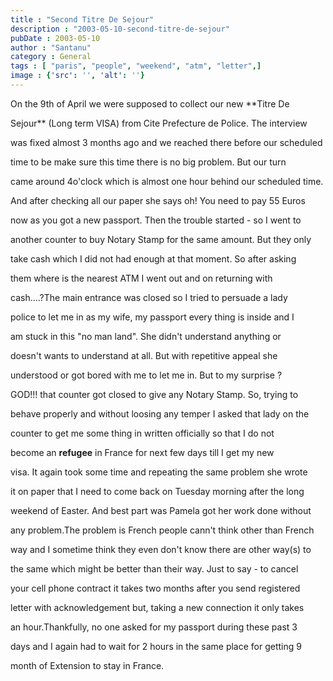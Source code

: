 ```yaml
---
title : "Second Titre De Sejour"
description : "2003-05-10-second-titre-de-sejour"
pubDate : 2003-05-10
author : "Santanu"
category : General
tags : [ "paris", "people", "weekend", "atm", "letter",]
image : {'src': '', 'alt': ''}
---
```

On the 9th of April we were supposed to collect our new **Titre De

Sejour** (Long term VISA) from Cite Prefecture de Police. The interview

was fixed almost 3 months ago and we reached there before our scheduled

time to be make sure this time there is no big problem. But our turn

came around 4o'clock which is almost one hour behind our scheduled time.

And after checking all our paper she says oh! You need to pay 55 Euros

now as you got a new passport. Then the trouble started - so I went to

another counter to buy Notary Stamp for the same amount. But they only

take cash which I did not had enough at that moment. So after asking

them where is the nearest ATM I went out and on returning with

cash....?The main entrance was closed so I tried to persuade a lady

police to let me in as my wife, my passport every thing is inside and I

am stuck in this "no man land". She didn't understand anything or

doesn't wants to understand at all. But with repetitive appeal she

understood or got bored with me to let me in. But to my surprise ?

GOD!!! that counter got closed to give any Notary Stamp. So, trying to

behave properly and without loosing any temper I asked that lady on the

counter to get me some thing in written officially so that I do not

become an **refugee** in France for next few days till I get my new

visa. It again took some time and repeating the same problem she wrote

it on paper that I need to come back on Tuesday morning after the long

weekend of Easter. And best part was Pamela got her work done without

any problem.The problem is French people cann't think other than French

way and I sometime think they even don't know there are other way(s) to

the same which might be better than their way. Just to say - to cancel

your cell phone contract it takes two months after you send registered

letter with acknowledgement but, taking a new connection it only takes

an hour.Thankfully, no one asked for my passport during these past 3

days and I again had to wait for 2 hours in the same place for getting 9

month of Extension to stay in France.
